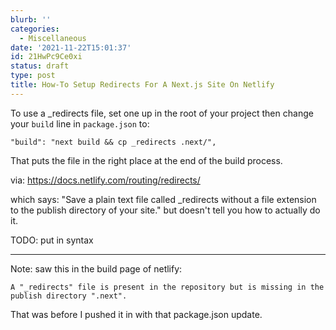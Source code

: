 ```yaml
---
blurb: ''
categories:
  - Miscellaneous
date: '2021-11-22T15:01:37'
id: 21HwPc9Ce0xi
status: draft
type: post
title: How-To Setup Redirects For A Next.js Site On Netlify
---
```



To use a _redirects file, set one up in the root of your project then change your `build` line in `package.json` to:


```
"build": "next build && cp _redirects .next/",
```

That puts the file in the right place at the end of the build process. 

via: https://docs.netlify.com/routing/redirects/

which says: "Save a plain text file called _redirects without a file extension to the publish directory of your site." but doesn't tell you how to actually do it. 

TODO: put in syntax

---

Note: saw this in the build page of netlify:

```
A "_redirects" file is present in the repository but is missing in the publish directory ".next".
```

That was before I pushed it in with that package.json update. 



